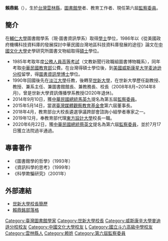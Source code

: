{{Infobox_Person
| name =賴鼎銘
| english_names = Dr. Ting-ming Lai
|image=
|box_width=170px
|occupation= 學者
| period = 20世紀-21世紀
|birth_name=
| other_names =
| Sex =男
|birth_date={{birth date and age|1956|7|20}}
|birth_place= {{ROC|臺灣省}}[[雲林縣|雲林縣]]
|death_date= 
|death_place=
| nationality ={{ROC}}
| residence =
| party =
| religion =
| spouse = 
| relatives =
|education= [[輔仁大學|輔仁大學]]圖書館學系學士<BR>[[中國文化大學|中國文化大學]]史學研究所圖書文物組碩士<BR>[[威斯康星大学麦迪逊分校|威斯康星大学麦迪逊分校]]圖書資訊學博士
| past =私立大學校院協進會理事長<BR>[[世新大學|世新大學]]校長<BR>世新大學圖書館館長<BR>世新大學教授兼資訊傳播學系系主任<BR>[[淡江大學|淡江大學]]教育資料科學系教授<BR>[[臺灣媒體觀察教育基金會|臺灣媒體觀察教育基金會]]董事長<br>《東網》【玄翁論壇】專欄作家
| work = 
| award = [[國科會|國科會]]優等期刊獎<br>[[斗六高中|斗六高中]]傑出校友<br>輔仁大學傑出校友
}}

'''賴鼎銘'''（{{bd|1956年|7月20日|||}}），生於[[台灣|台灣]][[雲林縣|雲林縣]]，[[圖書館學|圖書館學]]者、教育工作者、現任第六屆[[監察委員|監察委員]]。

==簡介==
在[[輔仁大學|輔仁大學]]圖書館學系（現·圖書資訊學系）取得[[學士|學士]]學位，1986年以《從美國政府機構科技資料庫的發展探討中華民國台灣地區科技資料庫發展的途徑》論文在[[中國文化大學|中國文化大學]]史學研究所圖書文物組取得[[碩士|碩士]]學位。
*1985年考取年度[[公務人員高等考試|公務人員高等考試]]（文教新聞行政職組圖書博物職系），同年考取[[中華民國教育部|中華民國教育部]]公費。在台灣得碩士學位後，到[[美國|美國]][[威斯康星大学麦迪逊分校|威斯康星大学麦迪逊分校]]留學，得[[圖書資訊學|圖書資訊學]][[博士|博士]]學位。
*1990年回國後先在[[淡江大學|淡江大學]]任教，後轉至[[世新大學|世新大學]]，在世新大學歷任副教授、教授、兼系主任、兼圖書館館長、兼教務長、校長（2008年8月~2014年8月)，曾是世新大學資訊傳播學系教授(2020年退休)。
*2014年9月10日，獲[[中華民國總統|中華民國總統]][[馬英九|馬英九]]提名為第五屆[[監察委員|監察委員]]。
*2015年5月14日，當選[[臺灣媒體觀察教育基金會|臺灣媒體觀察教育基金會]]第六屆董事長。
*2018年4月，教育部台大校長遴選爭議跨部會諮詢小組學者專家之一。
*2019年12月，奉教育部代理[[東方設計大學|東方設計大學]]校長一職。
*2020年6月22日，獲[[中華民國總統|中華民國總統]][[蔡英文|蔡英文]]提名為第六屆[[監察委員|監察委員]]，並於7月17日獲立法院過半通過。

==專書著作==
*《圖書館學的哲學》（1993年）
*《資訊科學的思考》（1999年）
*《科學欺騙研究》（2001年）

== 外部連結 ==
*[https://web.archive.org/web/20080630054918/http://www.shu.edu.tw/about/about_12p1.htm 世新大學校長簡歷]
*[http://tmlai.blogspot.com/ 賴鼎銘部落格] {{Wayback|url=http://tmlai.blogspot.com/ |date=20201024002749 }} 
{{第六屆監察委員}}

{{DEFAULTSORT:L賴}}
[[Category:臺灣圖書館學家|Category:臺灣圖書館學家]]
[[Category:世新大學校長|Category:世新大學校長]]
[[Category:威斯康辛大學麥迪遜分校校友|Category:威斯康辛大學麥迪遜分校校友]]
[[Category:中國文化大學校友|Category:中國文化大學校友]]
[[Category:輔仁大學校友|L]]
[[Category:國立斗六高級中學校友|Category:國立斗六高級中學校友]]
[[Category:雲林縣人|Category:雲林縣人]]
[[Category:赖姓|Category:赖姓]]
[[Category:第六屆監察委員|Category:第六屆監察委員]]